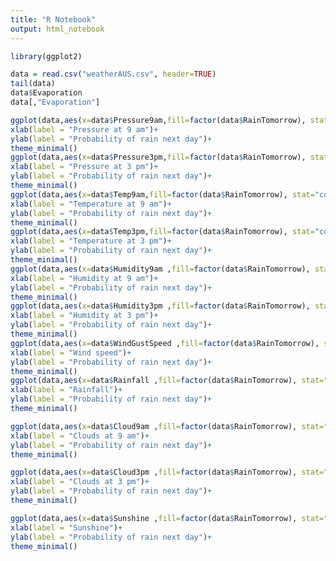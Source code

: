 ```yaml
---
title: "R Notebook"
output: html_notebook
---
```


```r

library(ggplot2)
```

```r
data = read.csv("weatherAUS.csv", header=TRUE)
tail(data)
data$Evaporation
data[,"Evaporation"]
```
```r
ggplot(data,aes(x=data$Pressure9am,fill=factor(data$RainTomorrow), stat="count")) + geom_density(alpha=0.5,  position = "fill")+
xlab(label = "Pressure at 9 am")+
ylab(label = "Probability of rain next day")+
theme_minimal()
ggplot(data,aes(x=data$Pressure3pm,fill=factor(data$RainTomorrow), stat="count")) + geom_density(alpha=0.5,  position = "fill")+
xlab(label = "Pressure at 3 pm")+
ylab(label = "Probability of rain next day")+
theme_minimal()
ggplot(data,aes(x=data$Temp9am,fill=factor(data$RainTomorrow), stat="count")) + geom_density(alpha=0.5,  position = "fill")+
xlab(label = "Temperature at 9 am")+
ylab(label = "Probability of rain next day")+
theme_minimal()
ggplot(data,aes(x=data$Temp3pm,fill=factor(data$RainTomorrow), stat="count")) + geom_density(alpha=0.5,  position = "fill")+
xlab(label = "Temperature at 3 pm")+
ylab(label = "Probability of rain next day")+
theme_minimal()
ggplot(data,aes(x=data$Humidity9am ,fill=factor(data$RainTomorrow), stat="count")) + geom_density(alpha=0.5,  position = "fill")+
xlab(label = "Humidity at 9 am")+
ylab(label = "Probability of rain next day")+
theme_minimal()
ggplot(data,aes(x=data$Humidity3pm ,fill=factor(data$RainTomorrow), stat="count")) + geom_density(alpha=0.5,  position = "fill")+
xlab(label = "Humidity at 3 pm")+
ylab(label = "Probability of rain next day")+
theme_minimal()
ggplot(data,aes(x=data$WindGustSpeed ,fill=factor(data$RainTomorrow), stat="density")) + geom_density(alpha=0.5,  position = "fill")+
xlab(label = "Wind speed")+
ylab(label = "Probability of rain next day")+
theme_minimal()
ggplot(data,aes(x=data$Rainfall ,fill=factor(data$RainTomorrow), stat="density")) + geom_density(alpha=0.5,  position = "fill")+
xlab(label = "Rainfall")+
ylab(label = "Probability of rain next day")+
theme_minimal()

ggplot(data,aes(x=data$Cloud9am ,fill=factor(data$RainTomorrow), stat="density")) + geom_density(alpha=0.5,  position = "fill")+
xlab(label = "Clouds at 9 am")+
ylab(label = "Probability of rain next day")+
theme_minimal()

ggplot(data,aes(x=data$Cloud3pm ,fill=factor(data$RainTomorrow), stat="density")) + geom_density(alpha=0.5,  position = "fill")+
xlab(label = "Clouds at 3 pm")+
ylab(label = "Probability of rain next day")+
theme_minimal()

ggplot(data,aes(x=data$Sunshine ,fill=factor(data$RainTomorrow), stat="density")) + geom_density(alpha=0.5,  position = "stack")+
xlab(label = "Sunshine")+
ylab(label = "Probability of rain next day")+
theme_minimal()

```